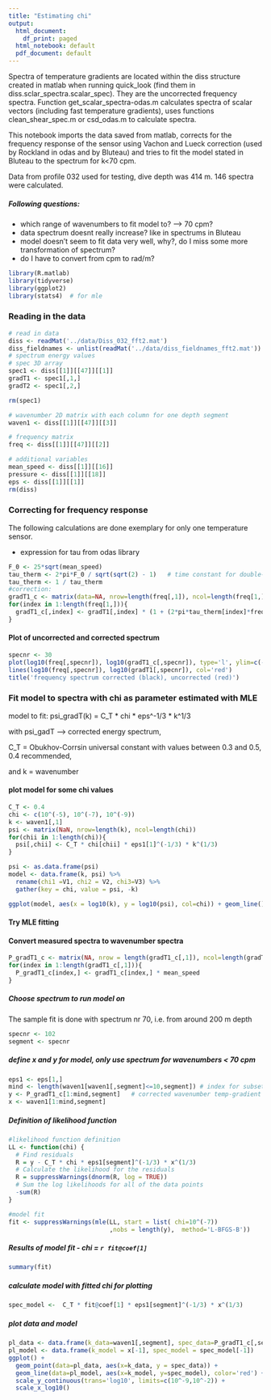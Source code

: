 ```yaml
---
title: "Estimating chi"
output:
  html_document:
    df_print: paged
  html_notebook: default
  pdf_document: default
---
```


Spectra of temperature gradients are located within the diss structure created in matlab when running quick_look (find them in diss.sclar_spectra.scalar_spec). They are the uncorrected frequency spectra. Function get_scalar_spectra-odas.m calculates spectra of scalar vectors (including fast temperature gradients), uses functions clean_shear_spec.m or csd_odas.m to calculate spectra.

This notebook imports the data saved from matlab, corrects for the frequency response of the sensor using Vachon and Lueck correction (used by Rockland in odas and by Bluteau) and tries to fit the model stated in Bluteau to the spectrum for k<70 cpm.

Data from profile 032 used for testing, dive depth was 414 m. 146 spectra were calculated.

##### Following questions:
- which range of wavenumbers to fit model to? --> 70 cpm?
- data spectrum doesnt really increase? like in spectrums in Bluteau
- model doesn't seem to fit data very well, why?, do I miss some more transformation of spectrum?
- do I have to convert from cpm to rad/m?


```r
library(R.matlab)
library(tidyverse)
library(ggplot2)
library(stats4)  # for mle 
```

### Reading in the data

```r
# read in data
diss <- readMat('../data/Diss_032_fft2.mat')
diss_fieldnames <- unlist(readMat('../data/diss_fieldnames_fft2.mat'))
# spectrum energy values
# spec 3D array
spec1 <- diss[[1]][[47]][[1]]
gradT1 <- spec1[,1,]
gradT2 <- spec1[,2,]

rm(spec1)
```

```r
# wavenumber 2D matrix with each column for one depth segment
waven1 <- diss[[1]][[47]][[3]]

# frequency matrix
freq <- diss[[1]][[47]][[2]]
```

```r
# additional variables
mean_speed <- diss[[1]][[16]]
pressure <- diss[[1]][[18]]
eps <- diss[[1]][[1]]
rm(diss)
```

### Correcting for frequency response

The following calculations are done exemplary for only one temperature sensor.

 - expression for tau from odas library

```r
F_0 <- 25*sqrt(mean_speed)
tau_therm <- 2*pi*F_0 / sqrt(sqrt(2) - 1)   # time constant for double-pole response
tau_therm <- 1 / tau_therm
#correction:
gradT1_c <- matrix(data=NA, nrow=length(freq[,1]), ncol=length(freq[1,]))
for(index in 1:length(freq[1,])){
  gradT1_c[,index] <- gradT1[,index] * (1 + (2*pi*tau_therm[index]*freq[,index])^2)^2
}
```

#### Plot of uncorrected and corrected spectrum

```r
specnr <- 30
plot(log10(freq[,specnr]), log10(gradT1_c[,specnr]), type='l', ylim=c(-6,-2))
lines(log10(freq[,specnr]), log10(gradT1[,specnr]), col='red')
title('frequency spectrum corrected (black), uncorrected (red)')
```



### Fit model to spectra with chi as parameter estimated with MLE 

model to fit:
psi_gradT(k) = C_T * chi * eps^-1/3 * k^1/3

  with psi_gadT --> corrected energy spectrum,
  
  C_T = Obukhov-Corrsin universal constant with values between 0.3 and 0.5, 0.4 recommended,
  
  and k = wavenumber

#### plot model for some chi values
```r
C_T <- 0.4
chi <- c(10^(-5), 10^(-7), 10^(-9))
k <- waven1[,1]
psi <- matrix(NaN, nrow=length(k), ncol=length(chi))
for(chii in 1:length(chi)){
  psi[,chii] <- C_T * chi[chii] * eps1[1]^(-1/3) * k^(1/3)
}
```

```r
psi <- as.data.frame(psi)
model <- data.frame(k, psi) %>%
  rename(chi1 =V1, chi2 = V2, chi3=V3) %>%
  gather(key = chi, value = psi, -k)

ggplot(model, aes(x = log10(k), y = log10(psi), col=chi)) + geom_line()

```

#### Try MLE fitting

#### Convert measured spectra to wavenumber spectra

```r
P_gradT1_c <- matrix(NA, nrow = length(gradT1_c[,1]), ncol=length(gradT1_c[1,]))
for(index in 1:length(gradT1_c[,1])){
  P_gradT1_c[index,] <- gradT1_c[index,] * mean_speed
}
```

##### Choose spectrum to run model on
The sample fit is done with spectrum nr 70, i.e. from around 200 m depth

```r
specnr <- 102
segment <- specnr
```

##### define x and y for model, only use spectrum for wavenumbers < 70 cpm
```r
eps1 <- eps[1,]
mind <- length(waven1[waven1[,segment]<=10,segment]) # index for subsetting model values
y <- P_gradT1_c[1:mind,segment]   # corrected wavenumber temp-gradient spectrum --> P_gradT1_c
x <- waven1[1:mind,segment] 
```

##### Definition of likelihood function
```r
#likelihood function definition
LL <- function(chi) {
  # Find residuals
  R = y - C_T * chi * eps1[segment]^(-1/3) * x^(1/3)
  # Calculate the likelihood for the residuals
  R = suppressWarnings(dnorm(R, log = TRUE))
  # Sum the log likelihoods for all of the data points
  -sum(R)
}

#model fit
fit <- suppressWarnings(mle(LL, start = list( chi=10^(-7))
                            ,nobs = length(y),  method='L-BFGS-B'))
```

##### Results of model fit - chi = `r fit@coef[1]`
```r
summary(fit) 
```


##### calculate model with fitted chi for plotting
```r
spec_model <-  C_T * fit@coef[1] * eps1[segment]^(-1/3) * x^(1/3)
```

##### plot data and model
```r
pl_data <- data.frame(k_data=waven1[,segment], spec_data=P_gradT1_c[,segment])
pl_model <- data.frame(k_model = x[-1], spec_model = spec_model[-1])
ggplot() + 
  geom_point(data=pl_data, aes(x=k_data, y = spec_data)) + 
  geom_line(data=pl_model, aes(x=k_model, y=spec_model), color='red') +
  scale_y_continuous(trans='log10', limits=c(10^-9,10^-2)) +
  scale_x_log10()
```


